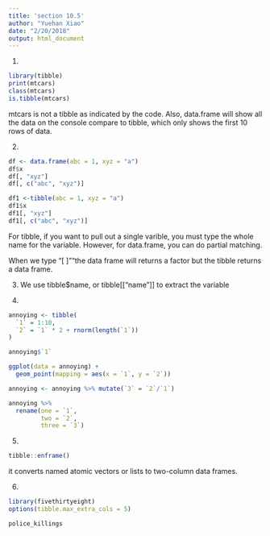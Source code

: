 ```yaml
---
title: 'section 10.5'
author: "Yuehan Xiao"
date: "2/20/2018"
output: html_document
---
```


1. 
```r
library(tibble)
print(mtcars)
class(mtcars)
is.tibble(mtcars)
```
mtcars is not a tibble as indicated by the code. 
Also, data.frame will show all the data on the console compare to tibble, which only shows the first 10 rows of data. 

2. 
```r
df <- data.frame(abc = 1, xyz = "a")
df$x
df[, "xyz"]
df[, c("abc", "xyz")]

df1 <-tibble(abc = 1, xyz = "a")
df1$x
df1[, "xyz"]
df1[, c("abc", "xyz")]

```
 For tibble, if you want to pull out a single varible, you must type the whole name for the variable. However, for data.frame, you can do partial matching. 
 
 When we type "[ ]""the data frame will returns a factor but the tibble returns a data frame.  
 
 

3. 
We use tibble$name, or tibble[["name"]] to extract the variable

4. 
```r
annoying <- tibble(
  `1` = 1:10,
  `2` = `1` * 2 + rnorm(length(`1`))
)

annoying$`1`

ggplot(data = annoying) + 
  geom_point(mapping = aes(x = `1`, y = `2`))

annoying <- annoying %>% mutate(`3` = `2`/`1`)

annoying %>%
  rename(one = `1`,
         two = `2`,
         three = `3`)
```

5. 
```r
tibble::enframe()
```
it converts named atomic vectors or lists to two-column data frames. 

6. 
```r
library(fivethirtyeight)
options(tibble.max_extra_cols = 5)

police_killings
```

